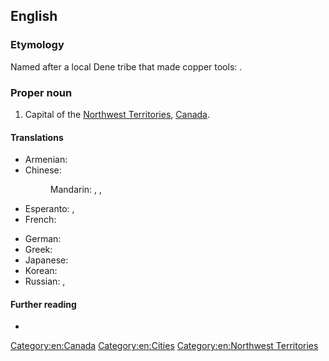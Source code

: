 ==English==

===Etymology===
Named after a local Dene tribe that made copper tools: {{compound|en|yellow|knife}}.

===Proper noun===
{{en-proper noun|head=[[yellow|Yellow]][[knife]]}}

# Capital of the [[Northwest Territories]], [[Canada]].

====Translations====
{{trans-top|capital of the Northwest Territories, Canada}}
* Armenian: {{t|hy|Ելոունայֆ|sc=Armn}}
* Chinese:
*: Mandarin: {{t|cmn|耶洛奈夫|tr=Yēluònàifū|sc=Hani}}, {{t|cmn|黃刀鎮|sc=Hani}}, {{t|cmn|黄刀镇|tr=Huángdāo zhèn|sc=Hani}}
* Esperanto: {{t|eo|Yellowknife}}, {{qualifier|Esperantized}} {{t|eo|Jelonajfo}}
* French: {{t+|fr|Yellowknife}}
{{trans-mid}}
* German: {{t+|de|Yellowknife}}
* Greek: {{t|el|Γέλοουναϊφ|n}}
* Japanese: {{t|ja|イエローナイフ|tr=Ierōnaifu|sc=Jpan}}
* Korean: {{t|ko|옐로나이프|tr=Yellonaipeu|sc=Kore}}
* Russian: {{t+|ru|Йе́ллоунайф|m}}, {{t+|ru|Йеллоуна́йф|m}}
{{trans-bottom}}

====Further reading====
* {{pedialite|lang=en}}

[[Category:en:Canada]]
[[Category:en:Cities]]
[[Category:en:Northwest Territories]]